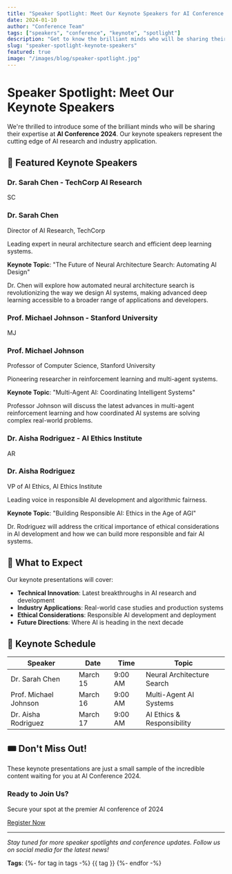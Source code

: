 ```yaml
---
title: "Speaker Spotlight: Meet Our Keynote Speakers for AI Conference 2024"
date: 2024-01-10
author: "Conference Team"
tags: ["speakers", "conference", "keynote", "spotlight"]
description: "Get to know the brilliant minds who will be sharing their insights at AI Conference 2024"
slug: "speaker-spotlight-keynote-speakers"
featured: true
image: "/images/blog/speaker-spotlight.jpg"
---
```


# Speaker Spotlight: Meet Our Keynote Speakers

We're thrilled to introduce some of the brilliant minds who will be sharing their expertise at **AI Conference 2024**. Our keynote speakers represent the cutting edge of AI research and industry application.

## 🌟 Featured Keynote Speakers

### Dr. Sarah Chen - TechCorp AI Research

<div class="speaker-highlight bg-gradient-to-r from-ai-blue-50 to-ai-purple-50 p-6 rounded-lg my-8">
  <div class="flex items-start gap-6">
    <div class="w-20 h-20 bg-gradient-to-br from-ai-blue-600 to-ai-purple-600 rounded-full flex items-center justify-center flex-shrink-0">
      <span class="text-white text-2xl font-bold">SC</span>
    </div>
    <div>
      <h3 class="text-xl font-bold text-gray-900 mb-2">Dr. Sarah Chen</h3>
      <p class="text-ai-blue-600 font-medium mb-2">Director of AI Research, TechCorp</p>
      <p class="text-gray-700 text-sm">
        Leading expert in neural architecture search and efficient deep learning systems.
      </p>
    </div>
  </div>
</div>

**Keynote Topic**: "The Future of Neural Architecture Search: Automating AI Design"

Dr. Chen will explore how automated neural architecture search is revolutionizing the way we design AI systems, making advanced deep learning accessible to a broader range of applications and developers.

### Prof. Michael Johnson - Stanford University

<div class="speaker-highlight bg-gradient-to-r from-ai-purple-50 to-pink-50 p-6 rounded-lg my-8">
  <div class="flex items-start gap-6">
    <div class="w-20 h-20 bg-gradient-to-br from-ai-purple-600 to-pink-600 rounded-full flex items-center justify-center flex-shrink-0">
      <span class="text-white text-2xl font-bold">MJ</span>
    </div>
    <div>
      <h3 class="text-xl font-bold text-gray-900 mb-2">Prof. Michael Johnson</h3>
      <p class="text-ai-purple-600 font-medium mb-2">Professor of Computer Science, Stanford University</p>
      <p class="text-gray-700 text-sm">
        Pioneering researcher in reinforcement learning and multi-agent systems.
      </p>
    </div>
  </div>
</div>

**Keynote Topic**: "Multi-Agent AI: Coordinating Intelligent Systems"

Professor Johnson will discuss the latest advances in multi-agent reinforcement learning and how coordinated AI systems are solving complex real-world problems.

### Dr. Aisha Rodriguez - AI Ethics Institute

<div class="speaker-highlight bg-gradient-to-r from-green-50 to-ai-blue-50 p-6 rounded-lg my-8">
  <div class="flex items-start gap-6">
    <div class="w-20 h-20 bg-gradient-to-br from-green-600 to-ai-blue-600 rounded-full flex items-center justify-center flex-shrink-0">
      <span class="text-white text-2xl font-bold">AR</span>
    </div>
    <div>
      <h3 class="text-xl font-bold text-gray-900 mb-2">Dr. Aisha Rodriguez</h3>
      <p class="text-green-600 font-medium mb-2">VP of AI Ethics, AI Ethics Institute</p>
      <p class="text-gray-700 text-sm">
        Leading voice in responsible AI development and algorithmic fairness.
      </p>
    </div>
  </div>
</div>

**Keynote Topic**: "Building Responsible AI: Ethics in the Age of AGI"

Dr. Rodriguez will address the critical importance of ethical considerations in AI development and how we can build more responsible and fair AI systems.

## 🎯 What to Expect

Our keynote presentations will cover:

- **Technical Innovation**: Latest breakthroughs in AI research and development
- **Industry Applications**: Real-world case studies and production systems
- **Ethical Considerations**: Responsible AI development and deployment
- **Future Directions**: Where AI is heading in the next decade

## 📅 Keynote Schedule

| Speaker | Date | Time | Topic |
|---------|------|------|-------|
| Dr. Sarah Chen | March 15 | 9:00 AM | Neural Architecture Search |
| Prof. Michael Johnson | March 16 | 9:00 AM | Multi-Agent AI Systems |
| Dr. Aisha Rodriguez | March 17 | 9:00 AM | AI Ethics & Responsibility |

## 🎟️ Don't Miss Out!

These keynote presentations are just a small sample of the incredible content waiting for you at AI Conference 2024. 

<div class="bg-gradient-to-r from-ai-blue-600 to-ai-purple-600 text-white p-8 rounded-lg my-8 text-center">
  <h3 class="text-2xl font-bold mb-4">Ready to Join Us?</h3>
  <p class="text-lg mb-6">
    Secure your spot at the premier AI conference of 2024
  </p>
  <a href="/register/" class="btn bg-white text-ai-blue-600 hover:bg-gray-100 font-semibold py-3 px-8 rounded-lg">
    Register Now
  </a>
</div>

---

*Stay tuned for more speaker spotlights and conference updates. Follow us on social media for the latest news!*

**Tags**: {%- for tag in tags -%}
  <span class="inline-block bg-gray-200 text-gray-800 text-xs px-2 py-1 rounded-full mr-2 mb-2">{{ tag }}</span>
{%- endfor -%} 